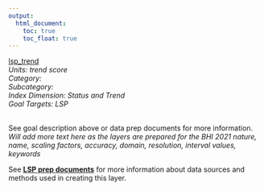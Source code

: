 ```yaml
---
output:
  html_document:
    toc: true
    toc_float: true
---
```


[lsp_trend](https://github.com/OHI-Baltic/bhi-prep/blob/master/layers/lsp_trend_bhi2019.csv)\
*Units: trend score*\
*Category:*\
*Subcategory:*\
*Index Dimension: Status and Trend*\
*Goal Targets: LSP*\
<br>

See goal description above or data prep documents for more information.\
*Will add more text here as the layers are prepared for the BHI 2021*
*nature, name, scaling factors, accuracy, domain, resolution, interval values, keywords*

See [**LSP prep documents**](https://github.com/OHI-Baltic/bhi-prep/blob/master/prep/LSP/v2021/lsp_prep.md) for more information about data sources and methods used in creating this layer.

<br>

